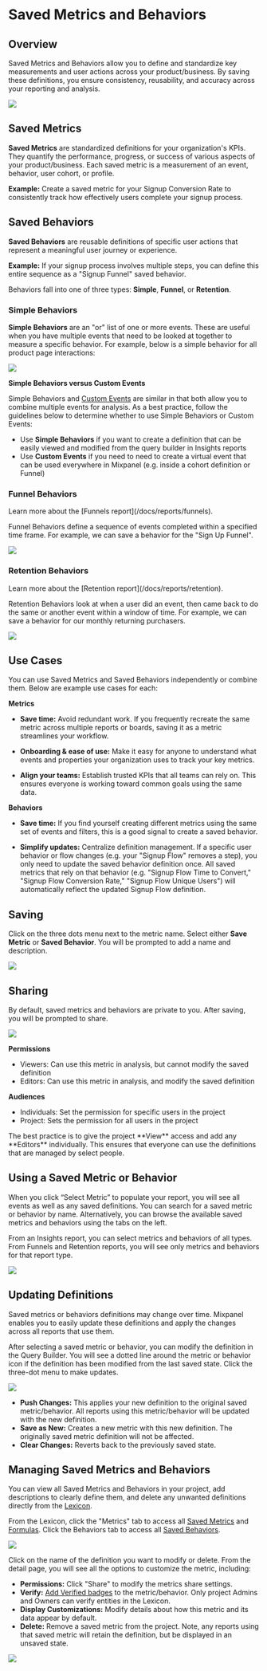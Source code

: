 
# Saved Metrics and Behaviors

## Overview

Saved Metrics and Behaviors allow you to define and standardize key measurements and user actions across your product/business. By saving these definitions, you ensure consistency, reusability, and accuracy across your reporting and analysis.

![](/saved-metrics-and-behaviors1.png)

## Saved Metrics

**Saved Metrics** are standardized definitions for your organization's KPIs. They quantify the performance, progress, or success of various aspects of your product/business. Each saved metric is a measurement of an event, behavior, user cohort, or profile.

**Example:** Create a saved metric for your Signup Conversion Rate to consistently track how effectively users complete your signup process.

## Saved Behaviors

**Saved Behaviors** are reusable definitions of specific user actions that represent a meaningful user journey or experience.

**Example:** If your signup process involves multiple steps, you can define this entire sequence as a "Signup Funnel" saved behavior.

Behaviors fall into one of three types: **Simple**, **Funnel**, or **Retention**.

### Simple Behaviors

**Simple Behaviors** are an "or" list of one or more events. These are useful when you have multiple events that need to be looked at together to measure a specific behavior. For example, below is a simple behavior for all product page interactions:

![](/saved-metrics-and-behaviors8.png)

**Simple Behaviors versus Custom Events**

Simple Behaviors and [Custom Events](/docs/features/custom-events) are similar in that both allow you to combine multiple events for analysis. As a best practice, follow the guidelines below to determine whether to use Simple Behaviors or Custom Events:

- Use **Simple Behaviors** if you want to create a definition that can be easily viewed and modified from the query builder in Insights reports
- Use **Custom Events** if you need to need to create a virtual event that can be used everywhere in Mixpanel (e.g. inside a cohort definition or Funnel) 


### Funnel Behaviors

<Callout type="info">
    Learn more about the [Funnels report](/docs/reports/funnels).
</Callout>

Funnel Behaviors define a sequence of events completed within a specified time frame. For example, we can save a behavior for the "Sign Up Funnel".

![](/saved-metrics-and-behaviors9.png)

### Retention Behaviors

<Callout type="info">
    Learn more about the [Retention report](/docs/reports/retention).
</Callout>

Retention Behaviors look at when a user did an event, then came back to do the same or another event within a window of time. For example, we can save a behavior for our monthly returning purchasers.

![](/saved-metrics-and-behaviors10.png)

## Use Cases
You can use Saved Metrics and Saved Behaviors independently or combine them. Below are example use cases for each: 

**Metrics**

- **Save time:** Avoid redundant work. If you frequently recreate the same metric across multiple reports or boards, saving it as a metric streamlines your workflow.

- **Onboarding & ease of use:** Make it easy for anyone to understand what events and properties your organization uses to track your key metrics.

- **Align your teams:** Establish trusted KPIs that all teams can rely on. This ensures everyone is working toward common goals using the same data.

**Behaviors**

- **Save time:** If you find yourself creating different metrics using the same set of events and filters, this is a good signal to create a saved behavior. 

- **Simplify updates:** Centralize definition management. If a specific user behavior or flow changes (e.g. your "Signup Flow" removes a step), you only need to update the saved behavior definition once. All saved metrics that rely on that behavior (e.g. "Signup Flow Time to Convert," "Signup Flow Conversion Rate," "Signup Flow Unique Users") will automatically reflect the updated Signup Flow definition.

## Saving

Click on the three dots menu next to the metric name. Select either **Save Metric** or **Saved Behavior**. You will be prompted to add a name and description.

![](/saved-metrics-and-behaviors2.png)

## Sharing

By default, saved metrics and behaviors are private to you. After saving, you will be prompted to share.

![](/saved-metrics-and-behaviors3.png)

**Permissions**

- Viewers: Can use this metric in analysis, but cannot modify the saved definition
- Editors: Can use this metric in analysis, and modify the saved definition

**Audiences**
- Individuals: Set the permission for specific users in the project
- Project: Sets the permission for all users in the project

<Callout type="info">
    The best practice is to give the project **View** access and add any **Editors** individually. This ensures that everyone can use the definitions that are managed by select people.
</Callout>

## Using a Saved Metric or Behavior

When you click “Select Metric” to populate your report, you will see all events as well as any saved definitions. You can search for a saved metric or behavior by name. Alternatively, you can browse the available saved metrics and behaviors using the tabs on the left. 

From an Insights report, you can select metrics and behaviors of all types. From Funnels and Retention reports, you will see only metrics and behaviors for that report type.

![](/saved-metrics-and-behaviors4.png)

## Updating Definitions
Saved metrics or behaviors definitions may change over time. Mixpanel enables you to easily update these definitions and apply the changes across all reports that use them.

After selecting a saved metric or behavior, you can modify the definition in the Query Builder. You will see a dotted line around the metric or behavior icon if the definition has been modified from the last saved state. Click the three-dot menu to make updates.

![](/saved-metrics-and-behaviors5.png)

- **Push Changes:** This applies your new definition to the original saved metric/behavior. All reports using this metric/behavior will be updated with the new definition.
- **Save as New:** Creates a new metric with this new definition. The originally saved metric definition will not be affected.
- **Clear Changes:** Reverts back to the previously saved state.

## Managing Saved Metrics and Behaviors

You can view all Saved Metrics and Behaviors in your project, add descriptions to clearly define them, and delete any unwanted definitions directly from the [Lexicon](/docs/data-governance/lexicon).

From the Lexicon, click the "Metrics" tab to access all [Saved Metrics](/docs/features/saved-metrics-and-behaviors#saved-metrics) and [Formulas](/docs/reports/insights#formulas). Click the Behaviors tab to access all [Saved Behaviors](/docs/features/saved-metrics-and-behaviors#saved-behaviors).

![](/saved-metrics-and-behaviors6.png)

Click on the name of the definition you want to modify or delete. From the detail page, you will see all the options to customize the metric, including:
- **Permissions:** Click "Share" to modify the metrics share settings.
- **Verify:** [Add Verified badges](/docs/data-governance/lexicon#verify-data) to the metric/behavior. Only project Admins and Owners can verify entities in the Lexicon.
- **Display Customizations:** Modify details about how this metric and its data appear by default.
- **Delete:** Remove a saved metric from the project. Note, any reports using that saved metric will retain the definition, but be displayed in an unsaved state.

![](/saved-metrics-and-behaviors7.png)